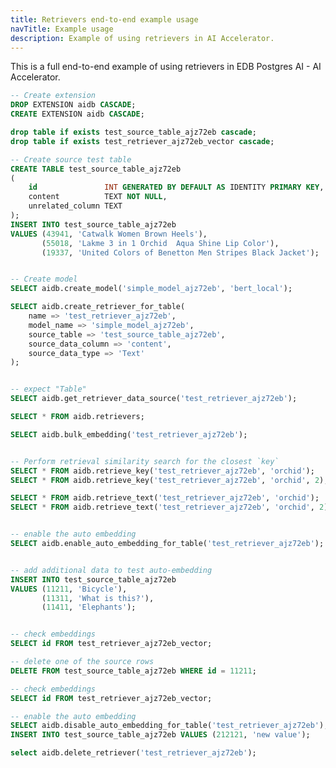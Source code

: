 ```yaml
---
title: Retrievers end-to-end example usage
navTitle: Example usage
description: Example of using retrievers in AI Accelerator.
---
```


This is a full end-to-end example of using retrievers in EDB Postgres AI - AI Accelerator.

```sql
-- Create extension
DROP EXTENSION aidb CASCADE;
CREATE EXTENSION aidb CASCADE;

drop table if exists test_source_table_ajz72eb cascade;
drop table if exists test_retriever_ajz72eb_vector cascade;

-- Create source test table
CREATE TABLE test_source_table_ajz72eb
(
    id               INT GENERATED BY DEFAULT AS IDENTITY PRIMARY KEY,
    content          TEXT NOT NULL,
    unrelated_column TEXT
);
INSERT INTO test_source_table_ajz72eb
VALUES (43941, 'Catwalk Women Brown Heels'),
       (55018, 'Lakme 3 in 1 Orchid  Aqua Shine Lip Color'),
       (19337, 'United Colors of Benetton Men Stripes Black Jacket');


-- Create model
SELECT aidb.create_model('simple_model_ajz72eb', 'bert_local');

SELECT aidb.create_retriever_for_table(
    name => 'test_retriever_ajz72eb',
    model_name => 'simple_model_ajz72eb',
    source_table => 'test_source_table_ajz72eb',
    source_data_column => 'content',
    source_data_type => 'Text'
);


-- expect "Table"
SELECT aidb.get_retriever_data_source('test_retriever_ajz72eb');

SELECT * FROM aidb.retrievers;

SELECT aidb.bulk_embedding('test_retriever_ajz72eb');


-- Perform retrieval similarity search for the closest `key`
SELECT * FROM aidb.retrieve_key('test_retriever_ajz72eb', 'orchid');
SELECT * FROM aidb.retrieve_key('test_retriever_ajz72eb', 'orchid', 2);  -- Limit to top 2 results

SELECT * FROM aidb.retrieve_text('test_retriever_ajz72eb', 'orchid');
SELECT * FROM aidb.retrieve_text('test_retriever_ajz72eb', 'orchid', 2);  -- Limit to top 2 results


-- enable the auto embedding
SELECT aidb.enable_auto_embedding_for_table('test_retriever_ajz72eb');


-- add additional data to test auto-embedding
INSERT INTO test_source_table_ajz72eb
VALUES (11211, 'Bicycle'),
       (11311, 'What is this?'),
       (11411, 'Elephants');


-- check embeddings
SELECT id FROM test_retriever_ajz72eb_vector;

-- delete one of the source rows
DELETE FROM test_source_table_ajz72eb WHERE id = 11211;

-- check embeddings
SELECT id FROM test_retriever_ajz72eb_vector;

-- enable the auto embedding
SELECT aidb.disable_auto_embedding_for_table('test_retriever_ajz72eb');
INSERT INTO test_source_table_ajz72eb VALUES (212121, 'new value');

select aidb.delete_retriever('test_retriever_ajz72eb');
```

